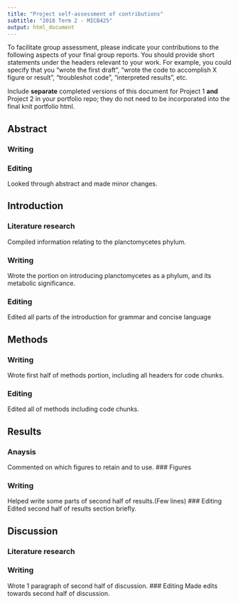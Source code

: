 ```yaml
---
title: "Project self-assessment of contributions"
subtitle: "2018 Term 2 - MICB425"
output: html_document
---
```

To facilitate group assessment, please indicate your contributions to the following aspects of your final group reports. You should provide short statements under the headers relevant to your work. For example, you could specify that you "wrote the first draft", "wrote the code to accomplish X figure or result", "troubleshot code", "interpreted results", etc.

Include **separate** completed versions of this document for Project 1 **and** Project 2 in your portfolio repo; they do not need to be incorporated into the final knit portfolio html.

## Abstract

### Writing

### Editing
Looked through abstract and made minor changes.

## Introduction

### Literature research
Compiled information relating to the planctomycetes phylum. 

### Writing
Wrote the portion on introducing planctomycetes as a phylum, and its metabolic significance.

### Editing
Edited all parts of the introduction for grammar and concise language

## Methods

### Writing
Wrote first half of methods portion, including all headers for code chunks.

### Editing
Edited all of methods including code chunks.

## Results

### Anaysis 
Commented on which figures to retain and to use.
### Figures

### Writing
Helped write some parts of second half of results.(Few lines)
### Editing
Edited second half of results section briefly.

## Discussion

### Literature research

### Writing
Wrote 1 paragraph of second half of discussion.
### Editing
Made edits towards second half of discussion.
